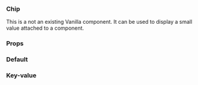 
<Meta title="Chip" component={Chip} decorators={[withKnobs]} />

### Chip

This is a not an existing Vanilla component. It can be used to display a small value attached to a component.

### Props

<Props of={Chip} />

### Default

<Preview>
  <Story name="Default">
    <Chip value="positive"></Chip>
  </Story>
</Preview>

### Key-value

<Preview>
  <Story name="Lead-value">
    <Chip lead="Owner" value="Bob"></Chip>
  </Story>
</Preview>
